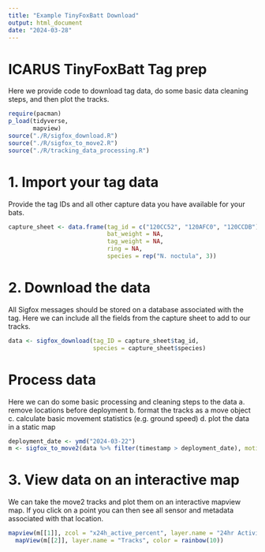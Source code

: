 ```yaml
---
title: "Example TinyFoxBatt Download"
output: html_document
date: "2024-03-28"
---
```


# ICARUS TinyFoxBatt Tag prep

Here we provide code to download tag data, do some basic data cleaning steps, and then plot the tracks.

```r
require(pacman)
p_load(tidyverse,
       mapview)
source("./R/sigfox_download.R")
source("./R/sigfox_to_move2.R")
source("./R/tracking_data_processing.R")
```

# 1. Import your tag data
Provide the tag IDs and all other capture data you have available for your bats.

```r
capture_sheet <- data.frame(tag_id = c("120CC52", "120AFC0", "120CCDB"),
                            bat_weight = NA,
                            tag_weight = NA,
                            ring = NA,
                            species = rep("N. noctula", 3))
```


# 2. Download the data
All Sigfox messages should be stored on a database associated with the tag. Here we can include all the fields from the capture sheet to add to our tracks.
```r
data <- sigfox_download(tag_ID = capture_sheet$tag_id,
                        species = capture_sheet$species)
```
# Process data 
Here we can do some basic processing and cleaning steps to the data
a. remove locations before deployment
b. format the tracks as a move object
c. calculate basic movement statistics (e.g. ground speed)
d. plot the data in a static map
```r
deployment_date <- ymd("2024-03-22")
m <- sigfox_to_move2(data %>% filter(timestamp > deployment_date), motionless = FALSE)
```

# 3. View data on an interactive map
We can take the move2 tracks and plot them on an interactive mapview map. If you click on a point you can then see all sensor and metadata associated with that location.
```r
mapview(m[[1]], zcol = "x24h_active_percent", layer.name = "24hr Activity %", color = heat.colors(8))+
  mapView(m[[2]], layer.name = "Tracks", color = rainbow(10))
```

